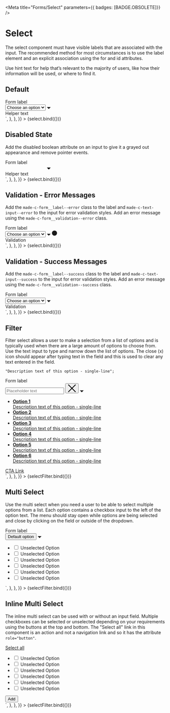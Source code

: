 
<Meta
	title="Forms/Select"
	parameters={{ badges: [BADGE.OBSOLETE]}}
/>


# Select

The select component must have visible labels that are associated with the input.
The recommended method for most circumstances is to use the label element and an explicit association using the for and id attributes.

Use hint text for help that’s relevant to the majority of users, like how their information will be used, or where to find it.

## Default

<Canvas>
	<Story
		name="Default"
		argTypes={{
			label: {
				name: "Label",
			},
			options: {
				name: "Options",
				control: {
					type: "array",
				},
			},
			helperText: {
				name: "Helper Text",
			},
			validationText: {
				name: "Validation Text",
			},
			state: {
				name: "State",
				control: {
					type: "radio",
					options: ["default", "disabled", "error", "success"],
				},
			},
		}}
		args={{
			name: "default",
			label: "Form label",
			options: ["Choose an option", "Option 1", "Option 2", "Option 3"],
			helperText: "Helper Text",
			validationText: "Validation Text",
			state: "default",
		}}
		parameters={{
			controls: {
				exclude: ["name"],
			},
			docs: {
				source: {
					code: `
<div class="made-c-form__element">
	<label for="default" class="made-c-form__label">
		Form label
	</label>
	<div class="made-c-select__wrapper">
		<select id="default" class="made-c-select">
			<option value="placeholder-item" disabled="" hidden="" selected="">
				Choose an option
			</option>
			<option class="" value="option-1">
				Option 1
			</option>
			<option class="" value="option-2">
				Option 2
			</option>
			<option class="" value="option-3">
				Option 3
			</option>
		</select>
		<svg width="12" class="made-c-select__arrow" height="6" viewBox="0 0 12 6" xmlns="http://www.w3.org/2000/svg">
			<title>arrow</title>
			<path d="M6 6L0 0h12z" fill="currentColor" fill-rule="evenodd" />
		</svg>
	</div>
	<div class="made-c-form__hint">Helper text</div>
</div>`,
				},
			},
		}}
	>
		{select.bind({})}
	</Story>
</Canvas>

## Disabled State

Add the disabled boolean attribute on an input to give it a grayed out appearance and remove pointer events.

<Canvas>
	<Story
		name="Disabled State"
		argTypes={{
			label: {
				name: "Label",
			},
			options: {
				name: "Options",
				control: {
					type: "array",
				},
			},
			helperText: {
				name: "Helper Text",
			},
			validationText: {
				name: "Validation Text",
			},
			state: {
				name: "State",
				control: {
					type: "radio",
					options: ["default", "disabled", "error", "success"],
				},
			},
		}}
		args={{
			name: "disabled-state",
			label: "Form label",
			options: ["Choose an option", "Option 1", "Option 2", "Option 3"],
			helperText: "Helper Text",
			validationText: "Validation Text",
			state: "disabled",
		}}
		parameters={{
			controls: {
				exclude: ["name"],
			},
			docs: {
				source: {
					code: `
<div class="made-c-form__element">
	<label for="disabled-state" class="made-c-form__label">
		Form label
	</label>
	<div class="made-c-select__wrapper">
		<select id="disabled-state" class="made-c-select" disabled>
			<option
				class=""
				value="placeholder-item"
				disabled=""
				hidden=""
				selected=""
			>
				Choose an option
			</option>
			<option class="" value="option-1">
				Option 1
			</option>
			<option class="" value="option-2">
				Option 2
			</option>
			<option class="" value="option-3">
				Option 3
			</option>
		</select>
		<svg
			width="12"
			class="made-c-select__arrow"
			height="6"
			viewBox="0 0 12 6"
			xmlns="http://www.w3.org/2000/svg"
		>
			<title>arrow</title>
			<path
				d="M6 6L0 0h12z"
				fill="var(--made-color-action-text-disabled)"
				fill-rule="evenodd"
			/>
		</svg>
	</div>
	<div class="made-c-form__hint">Helper text</div>
</div>`,
				},
			},
		}}
	>
		{select.bind({})}
	</Story>
</Canvas>

## Validation - Error Messages

Add the `made-c-form__label--error` class to the label and `made-c-text-input--error` to the input for error validation styles.
Add an error message using the `made-c-form__validation--error` class.

<Canvas>
	<Story
		name="Error State"
		argTypes={{
			label: {
				name: "Label",
			},
			options: {
				name: "Options",
				control: {
					type: "array",
				},
			},
			helperText: {
				name: "Helper Text",
			},
			validationText: {
				name: "Validation Text",
			},
			state: {
				name: "State",
				control: {
					type: "radio",
					options: ["default", "disabled", "error", "success"],
				},
			},
		}}
		args={{
			name: "error-state",
			label: "Form label",
			options: ["Choose an option", "Option 1", "Option 2", "Option 3"],
			helperText: "Helper Text",
			validationText: "Validation",
			state: "error",
		}}
		parameters={{
			controls: {
				exclude: ["name", "isDisabled"],
			},
			docs: {
				source: {
					code: `
<div class="made-c-form__element">
	<label for="error-state" class="made-c-form__label made-c-form__label--error">
		Form label
	</label>
	<div class="made-c-select__wrapper">
		<select id="error-state" class="made-c-select made-c-select--error">
			<option value="placeholder-item" disabled="" hidden="" selected="">
				Choose an option
			</option>
			<option class="" value="option-1">
				Option 1
			</option>
			<option class="" value="option-2">
				Option 2
			</option>
			<option class="" value="option-3">
				Option 3
			</option>
		</select>
		<svg width="12" class="made-c-select__arrow" height="6" viewBox="0 0 12 6" xmlns="http://www.w3.org/2000/svg">
			<title>arrow</title>
			<path d="M6 6L0 0h12z" fill="currentColor" fill-rule="evenodd" />
		</svg>
		<svg class="made-c-select__icon" width="16" height="16" viewBox="0 0 16 16" class="made-c-select__icon">
			<title>information icon</title>
			<g fill="currentColor" fill-rule="evenodd">
				<circle fill="var(--made-color-feedback-background-error)" cx="8" cy="8" r="8" />
				<path d="M8.497 13H7.388V6.182h1.109V13zM7.942 3c.109 0 .211.02.307.058a.72.72 0 01.248.162.82.82 0 01.166.244.723.723 0 01.063.3c0 .11-.021.21-.063.302a.748.748 0 01-.414.396.818.818 0 01-.307.057.762.762 0 01-.554-.216.723.723 0 01-.221-.54A.756.756 0 017.943 3z" fill="var(--made-color-feedback-text-on-error)" />
			</g>
		</svg>
	</div>
	<div class="made-c-form__validation--error">Validation</div>
</div>`,
				},
			},
		}}
	>
		{select.bind({})}
	</Story>
</Canvas>

## Validation - Success Messages

Add the `made-c-form__label--success` class to the label and `made-c-text-input--success` to the input for error validation styles.
Add an error message using the `made-c-form__validation--success` class.

<Canvas>
	<Story
		name="Success State"
		argTypes={{
			label: {
				name: "Label",
			},
			options: {
				name: "Options",
				control: {
					type: "array",
				},
			},
			helperText: {
				name: "Helper Text",
			},
			validationText: {
				name: "Validation Text",
			},
			state: {
				name: "State",
				control: {
					type: "radio",
					options: ["default", "disabled", "error", "success"],
				},
			},
		}}
		args={{
			name: "success-state",
			label: "Form label",
			options: ["Choose an option", "Option 1", "Option 2", "Option 3"],
			helperText: "Helper Text",
			validationText: "Validation",
			state: "success",
		}}
		parameters={{
			controls: {
				exclude: ["name", "isDisabled"],
			},
			docs: {
				source: {
					code: `
<div class="made-c-form__element">
	<label for="success-state" class="made-c-form__label">
		Form label
	</label>
	<div class="made-c-select__wrapper">
		<select id="success-state" class="made-c-select made-c-select--success">
			<option value="placeholder-item" disabled="" hidden="" selected="">
				Choose an option
			</option>
			<option class="" value="option-1">
				Option 1
			</option>
			<option class="" value="option-2">
				Option 2
			</option>
			<option class="" value="option-3">
				Option 3
			</option>
		</select>
		<svg width="12" class="made-c-select__arrow" height="6" viewBox="0 0 12 6" xmlns="http://www.w3.org/2000/svg">
			<title>arrow</title>
			<path d="M6 6L0 0h12z" fill="currentColor" fill-rule="evenodd" />
		</svg>
		<svg width="16" height="16" viewBox="0 0 16 16" class="made-c-select__icon">
			<title>Success</title>
			<g fill="none" fill-rule="evenodd">
				<path d="M8 0a8 8 0 00-8 8 8 8 0 008 8 8 8 0 008-8 8 8 0 00-8-8z" fill="var(--made-color-feedback-background-success)" />
				<path d="M6.178 10.265l-2.37-2.37-.808.8 3.178 3.179L13 5.052l-.802-.802z" fill="var(--made-color-feedback-text-on-success)" />
			</g>
		</svg>
	</div>
	<div class="made-c-form__validation--success">Validation</div>
</div>`,
				},
			},
		}}
	>
		{select.bind({})}
	</Story>
</Canvas>

## Filter

Filter select allows a user to make a selection from a list of options and is typically used when there are a large amount of options to choose from. Use the text input to type and narrow down the list of options. The close (x) icon should appear after typing text in the field and this is used to clear any text entered in the field.

	"Description text of this option - single-line";

<Canvas>
	<Story
		name="Filter"
		argTypes={{
			label: {
				name: "Label",
			},
			placeholder: {
				name: "Placeholder",
			},
			options: {
				name: "Options:",
				control: {
					type: "array",
				},
			},
			hasCTA: {
				name: "Call to Action",
			},
			ctaPosition: {
				name: "Call to Action Position",
				control: {
					type: "radio",
					options: ["Top", "Bottom"],
				},
			},
			ctaText: {
				name: "Call to Action Text",
			},
		}}
		args={{
			name: "filter",
			label: "Form label",
			placeholder: "Placeholder text",
			options: {
				"Option 1": filterDescriptions,
				"Option 2": filterDescriptions,
				"Option 3": filterDescriptions,
				"Option 4": filterDescriptions,
				"Option 5": filterDescriptions,
				"Option 6": filterDescriptions,
			},
			hasCTA: true,
			ctaPosition: "Bottom",
			ctaText: "CTA Link",
			state: "filter",
		}}
		parameters={{
			controls: {
				exclude: ["name", "state"],
			},
			docs: {
				source: {
					code: `
		<div class="made-c-form__element">
			<label for="default" class="made-c-form__label">
				Form label
			</label>
			<div class="made-c-text-input__wrapper">
				<input
					type="text"
					id="default"
					name="default"
					class="made-c-text-input made-c-text-input--select-filter made-u-margin-bottom-0-x"
					placeholder="Placeholder text"
				/>
				<button class="made-c-select__button">
					<svg
						width="26"
						height="25"
						viewBox="0 0 26 25"
						xmlns="http://www.w3.org/2000/svg"
						class="made-c-select__icon-clear"
					>
						<title>close</title>
						<path
							d="m23.585.146 1.768 1.768-10.586 10.585 10.586 10.585-1.768 1.768L13 14.266 2.415 24.852.647 23.084 11.233 12.5.647 1.914 2.415.146 13 10.732 23.585.146Z"
							fill="currentColor"
							fill-rule="evenodd"
						/>
					</svg>
				</button>
				<svg
					width="12"
					class="made-c-select__arrow"
					height="6"
					viewBox="0 0 12 6"
					xmlns="http://www.w3.org/2000/svg"
				>
					<title>arrow</title>
					<path
						d="M6 6L0 0h12z"
						fill="currentColor"
						fill-rule="evenodd"
					/>
				</svg>
			</div>
			<div class="made-c-overflow-menu made-c-overflow-menu--form">
				<ul class="made-c-overflow-menu__list made-c-scrollbar">
					<li class="made-c-overflow-menu__item">
						<a
							class="made-c-overflow-menu__link made-c-overflow-menu__link--form"
							href=""
						>
							<div class="made-u-margin-bottom-2-x">
								<strong>Option 1</strong>
							</div>
							<div>
								Description text of this option - single-line
							</div>
						</a>
					</li>
					<li class="made-c-overflow-menu__item">
						<a
							class="made-c-overflow-menu__link made-c-overflow-menu__link--form"
							href=""
						>
							<div class="made-u-margin-bottom-2-x">
								<strong>Option 2</strong>
							</div>
							<div>
								Description text of this option - single-line
							</div>
						</a>
					</li>
					<li class="made-c-overflow-menu__item">
						<a
							class="made-c-overflow-menu__link made-c-overflow-menu__link--form"
							href=""
						>
							<div class="made-u-margin-bottom-2-x">
								<strong>Option 3</strong>
							</div>
							<div>
								Description text of this option - single-line
							</div>
						</a>
					</li>
					<li class="made-c-overflow-menu__item">
						<a
							class="made-c-overflow-menu__link made-c-overflow-menu__link--form"
							href=""
						>
							<div class="made-u-margin-bottom-2-x">
								<strong>Option 4</strong>
							</div>
							<div>
								Description text of this option - single-line
							</div>
						</a>
					</li>
					<li class="made-c-overflow-menu__item">
						<a
							class="made-c-overflow-menu__link made-c-overflow-menu__link--form"
							href=""
						>
							<div class="made-u-margin-bottom-2-x">
								<strong>Option 5</strong>
							</div>
							<div>
								Description text of this option - single-line
							</div>
						</a>
					</li>
					<li class="made-c-overflow-menu__item">
						<a
							class="made-c-overflow-menu__link made-c-overflow-menu__link--form"
							href=""
						>
							<div class="made-u-margin-bottom-2-x">
								<strong>Option 6</strong>
							</div>
							<div>
								Description text of this option - single-line
							</div>
						</a>
					</li>
				</ul>
				<div class="made-c-overflow-menu__cta made-c-overflow-menu__cta--bottom">
					<a href="">CTA Link</a>
				</div>
			</div>
		</div>`,
				},
			},
		}}
	>
		{selectFilter.bind({})}
	</Story>
</Canvas>

## Multi Select

Use the multi select when you need a user to be able to select multiple options from a list. Each option contains a checkbox input to the left of the option text. The menu should stay open while options are being selected and close by clicking on the field or outside of the dropdown.

<Canvas>
	<Story
		name="Multi Select"
		argTypes={{
			label: {
				name: "Label",
			},
			placeholder: {
				name: "Default",
			},
			options: {
				name: "Options:",
				control: {
					type: "array",
				},
			},
		}}
		args={{
			name: "multi-select",
			label: "Form label",
			placeholder: "Default option",
			options: [
				"Unselected Option",
				"Unselected Option",
				"Unselected Option",
				"Unselected Option",
				"Unselected Option",
				"Unselected Option",
			],
			hasCTA: false,
			ctaText: "",
			state: "multi-select",
		}}
		parameters={{
			controls: {
				exclude: ["name", "hasCTA", "ctaText", "state"],
			},
			docs: {
				source: {
					code: `
<div class="made-c-form__element">
	<label for="default" class="made-c-form__label">
		Form label
	</label>
	<div class="made-c-select__wrapper">
		<button class="made-c-select made-u-text-left made-u-margin-bottom-0-x">
			Default option
		</button>
		<svg
			width="12"
			class="made-c-select__arrow"
			height="6"
			viewBox="0 0 12 6"
			xmlns="http://www.w3.org/2000/svg"
		>
			<title>arrow</title>
			<path
				d="M6 6L0 0h12z"
				fill="currentColor"
				fill-rule="evenodd"
			/>
		</svg>
	</div>
	<div class="made-c-overflow-menu made-c-overflow-menu--form">
		<ul class="made-c-overflow-menu__list made-c-overflow-menu__list--select made-c-scrollbar">
			<li class="made-c-overflow-menu__item">
				<div class="made-c-form__element made-u-width-100">
					<input
						class="made-c-checkbox"
						name="checkbox-01"
						type="checkbox"
						id="checkbox-group-1-1"
						value="1"
					/>
					<label
						class="made-c-checkbox__label made-c-overflow-menu__link made-c-overflow-menu__link--left-align"
						for="checkbox-group-1-1"
					>
						Unselected Option
					</label>
				</div>
			</li>
			<li class="made-c-overflow-menu__item">
				<div class="made-c-form__element made-u-width-100">
					<input
						class="made-c-checkbox"
						name="checkbox-01"
						type="checkbox"
						id="checkbox-group-1-2"
						value="1"
					/>
					<label
						class="made-c-checkbox__label made-c-overflow-menu__link made-c-overflow-menu__link--left-align"
						for="checkbox-group-1-2"
					>
						Unselected Option
					</label>
				</div>
			</li>
			<li class="made-c-overflow-menu__item">
				<div class="made-c-form__element made-u-width-100">
					<input
						class="made-c-checkbox"
						name="checkbox-01"
						type="checkbox"
						id="checkbox-group-1-3"
						value="1"
					/>
					<label
						class="made-c-checkbox__label made-c-overflow-menu__link made-c-overflow-menu__link--left-align"
						for="checkbox-group-1-3"
					>
						Unselected Option
					</label>
				</div>
			</li>
			<li class="made-c-overflow-menu__item">
				<div class="made-c-form__element made-u-width-100">
					<input
						class="made-c-checkbox"
						name="checkbox-01"
						type="checkbox"
						id="checkbox-group-1-4"
						value="1"
					/>
					<label
						class="made-c-checkbox__label made-c-overflow-menu__link made-c-overflow-menu__link--left-align"
						for="checkbox-group-1-4"
					>
						Unselected Option
					</label>
				</div>
			</li>
			<li class="made-c-overflow-menu__item">
				<div class="made-c-form__element made-u-width-100">
					<input
						class="made-c-checkbox"
						name="checkbox-01"
						type="checkbox"
						id="checkbox-group-1-5"
						value="1"
					/>
					<label
						class="made-c-checkbox__label made-c-overflow-menu__link made-c-overflow-menu__link--left-align"
						for="checkbox-group-1-5"
					>
						Unselected Option
					</label>
				</div>
			</li>
			<li class="made-c-overflow-menu__item">
				<div class="made-c-form__element made-u-width-100">
					<input
						class="made-c-checkbox"
						name="checkbox-01"
						type="checkbox"
						id="checkbox-group-1-6"
						value="1"
					/>
					<label
						class="made-c-checkbox__label made-c-overflow-menu__link made-c-overflow-menu__link--left-align"
						for="checkbox-group-1-6"
					>
						Unselected Option
					</label>
				</div>
			</li>
		</ul>
	</div>
</div>`,
				},
			},
		}}
	>
		{selectFilter.bind({})}
	</Story>
</Canvas>

## Inline Multi Select

The inline multi select can be used with or without an input field. Multiple checkboxes can be selected or unselected depending on your requirements using the buttons at the top and bottom. The "Select all" link in this component is an action and not a navigation link and so it has the attribute `role="button"`.

<Canvas>
	<Story
		name="Inline Multi Select"
		argTypes={{
			label: {
				name: "Call to Action Text",
			},
			options: {
				name: "Options:",
				control: {
					type: "array",
				},
			},
			ctaText: {
				name: "Button Text",
			},
		}}
		args={{
			name: "inline-multi-select",
			label: "Select all",
			options: [
				"Unselected Option",
				"Unselected Option",
				"Unselected Option",
				"Unselected Option",
				"Unselected Option",
				"Unselected Option",
			],
			hasCTA: true,
			ctaText: "Add",
			state: "inline-multi-select",
		}}
		parameters={{
			controls: {
				exclude: ["name", "hasCTA", "ctaText", "state"],
			},
			docs: {
				source: {
					code: `
<div class="made-c-form__element">
	<div class="made-c-overflow-menu made-c-overflow-menu--form">
		<div class="made-c-overflow-menu__cta made-c-overflow-menu__cta--top">
			<a href="" role="button">
				Select all
			</a>
		</div>
		<ul class="made-c-overflow-menu__list made-c-overflow-menu__list--select made-c-scrollbar">
			<li class="made-c-overflow-menu__item">
				<div class="made-c-form__element made-u-width-100">
					<input
						class="made-c-checkbox"
						name="checkbox-02"
						type="checkbox"
						id="checkbox-group-2-1"
						value="1"
					/>
					<label
						class="made-c-checkbox__label made-c-overflow-menu__link made-c-overflow-menu__link--left-align"
						for="checkbox-group-2-1"
					>
						Unselected Option
					</label>
				</div>
			</li>
			<li class="made-c-overflow-menu__item">
				<div class="made-c-form__element made-u-width-100">
					<input
						class="made-c-checkbox"
						name="checkbox-02"
						type="checkbox"
						id="checkbox-group-2-2"
						value="1"
					/>
					<label
						class="made-c-checkbox__label made-c-overflow-menu__link made-c-overflow-menu__link--left-align"
						for="checkbox-group-2-2"
					>
						Unselected Option
					</label>
				</div>
			</li>
			<li class="made-c-overflow-menu__item">
				<div class="made-c-form__element made-u-width-100">
					<input
						class="made-c-checkbox"
						name="checkbox-02"
						type="checkbox"
						id="checkbox-group-2-3"
						value="1"
					/>
					<label
						class="made-c-checkbox__label made-c-overflow-menu__link made-c-overflow-menu__link--left-align"
						for="checkbox-group-2-3"
					>
						Unselected Option
					</label>
				</div>
			</li>
			<li class="made-c-overflow-menu__item">
				<div class="made-c-form__element made-u-width-100">
					<input
						class="made-c-checkbox"
						name="checkbox-02"
						type="checkbox"
						id="checkbox-group-2-4"
						value="1"
					/>
					<label
						class="made-c-checkbox__label made-c-overflow-menu__link made-c-overflow-menu__link--left-align"
						for="checkbox-group-2-4"
					>
						Unselected Option
					</label>
				</div>
			</li>
			<li class="made-c-overflow-menu__item">
				<div class="made-c-form__element made-u-width-100">
					<input
						class="made-c-checkbox"
						name="checkbox-02"
						type="checkbox"
						id="checkbox-group-2-5"
						value="1"
					/>
					<label
						class="made-c-checkbox__label made-c-overflow-menu__link made-c-overflow-menu__link--left-align"
						for="checkbox-group-2-5"
					>
						Unselected Option
					</label>
				</div>
			</li>
			<li class="made-c-overflow-menu__item">
				<div class="made-c-form__element made-u-width-100">
					<input
						class="made-c-checkbox"
						name="checkbox-02"
						type="checkbox"
						id="checkbox-group-2-6"
						value="1"
					/>
					<label
						class="made-c-checkbox__label made-c-overflow-menu__link made-c-overflow-menu__link--left-align"
						for="checkbox-group-2-6"
					>
						Unselected Option
					</label>
				</div>
			</li>
		</ul>
		<div class="made-c-overflow-menu__cta made-c-overflow-menu__cta--bottom">
			<button
				type="button"
				class="made-c-button made-c-button--primary"
			>
				Add
			</button>
		</div>
	</div>
</div>`,
				},
			},
		}}
	>
		{selectFilter.bind({})}
	</Story>
</Canvas>
